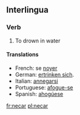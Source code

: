 ==Interlingua==
===Verb===
#To drown in water
====Translations====
*French: se [[noyer]]
*German: [[ertrinken sich]].
*Italian: [[annegarsi]]
*Portuguese: [[afogue-se]]
*Spanish: [[ahogúese]]

[[fr:necar]]
[[pl:necar]]